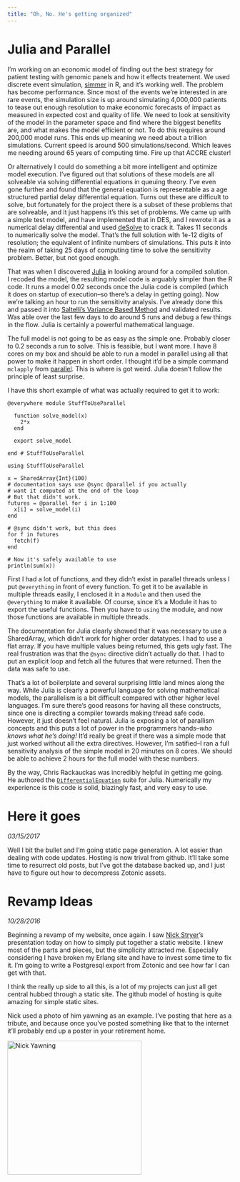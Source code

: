 ```yaml
---
title: "Oh, No. He's getting organized"
---
```


# Julia and Parallel

I'm working on an economic model of finding out the best strategy for patient testing with genomic panels and how it effects treatement. We used discrete event simulation, [simmer](http://r-simmer.org/) in R, and it's working well. The problem has become performance. Since most of the events we're interested in are rare events, the simulation size is up around simulating 4,000,000 patients to tease out enough resolution to make economic forecasts of impact as measured in expected cost and quality of life. We need to look at sensitivity of the model in the parameter space and find where the biggest benefits are, and what makes the model efficient or not. To do this requires around 200,000 model runs. This ends up meaning we need about a trillion simulations. Current speed is around 500 simulations/second. Which leaves me needing around 65 years of computing time. Fire up that ACCRE cluster!

Or alternatively I could do something a bit more intelligent and optimize model execution. I've figured out that solutions of these models are all solveable via solving differential equations in queuing theory. I've even gone further and found that the general equation is representable as a age structured partial delay differential equation. Turns out these are difficult to solve, but fortunately for the project there is a subset of these problems that are solveable, and it just happens it's this set of problems. We came up with a simple test model, and have implemented that in DES, and I rewrote it as a numerical delay differential and used [deSolve](https://cran.r-project.org/web/packages/deSolve/deSolve.pdf) to crack it. Takes 11 seconds to numerically solve the model. That's the full solution with 1e-12 digits of resolution; the equivalent of infinite numbers of simulations. This puts it into the realm of taking 25 days of computing time to solve the sensitivity problem. Better, but not good enough.

That was when I discovered [Julia](http://julialang.org/) in looking around for a compiled solution. I recoded the model, the resulting model code is arguably simpler than the R code. It runs a model 0.02 seconds once the Julia code is compiled (which it does on startup of execution--so there's a delay in getting going). Now we're talking an hour to run the sensitivity analysis. I've already done this and passed it into [Saltelli's Variance Based Method](https://github.com/LoLab-VU/varsens) and validated results. Was able over the last few days to do around 5 runs and debug a few things in the flow. Julia is certainly a powerful mathematical language. 

The full model is not going to be as easy as the simple one. Probably closer to 0.2 seconds a run to solve. This is feasible, but I want more. I have 8 cores on my box and should be able to run a model in parallel using all that power to make it happen in short order. I thought it'd be a simple command `mclapply` from [parallel](https://stat.ethz.ch/R-manual/R-devel/library/parallel/doc/parallel.pdf). This is where is got weird. Julia doesn't follow the principle of least surprise. 

I have this short example of what was actually required to get it to work:

~~~~~~~~~~~~~~~~~~~~~~~~~
@everywhere module StuffToUseParallel

  function solve_model(x)
    2*x
  end
  
  export solve_model
  
end # StuffToUseParallel

using StuffToUseParallel

x = SharedArray{Int}(100)
# documentation says use @sync @parallel if you actually 
# want it computed at the end of the loop
# But that didn't work.
futures = @parallel for i in 1:100
  x[i] = solve_model(i)
end

# @sync didn't work, but this does
for f in futures
  fetch(f)
end

# Now it's safely available to use
println(sum(x))
~~~~~~~~~~~~~~~~~~~~~~~~~

First I had a lot of functions, and they didn't exist in parallel threads unless I put `@everything` in front of every function. To get it to be available in multiple threads easily, I enclosed it in a `Module` and then used the `@everything` to make it available. Of course, since it's a Module it has to export the useful functions. Then you have to `using` the module, and now those functions are available in multiple threads.

The documentation for Julia clearly showed that it was necessary to use a SharedArray, which didn't work for higher order datatypes. I had to use a flat array. If you have multiple values being returned, this gets ugly fast. The real frustration was that the `@sync` directive didn't actually do that. I had to put an explicit loop and fetch all the futures that were returned. Then the data was safe to use.

That's a lot of boilerplate and several surprising little land mines along the way. While Julia is clearly a powerful language for solving mathematical models, the parallelism is a bit difficult compared with other higher level languages. I'm sure there's good reasons for having all these constructs, since one is directing a compiler towards making thread safe code. However, it just doesn't feel natural. Julia is exposing a lot of parallism concepts and this puts a lot of power in the programmers hands--*who knows what he's doing!* It'd really be great if there was a simple mode that just worked without all the extra directives. However, I'm satified--I ran a full sensitivity analysis of the simple model in 20 minutes on 8 cores. We should be able to achieve 2 hours for the full model with these numbers.

By the way, Chris Rackauckas was incredibly helpful in getting me going. He authored the [`DifferentialEquation`](https://github.com/JuliaDiffEq/DifferentialEquations.jl) suite for Julia. Numerically my experience is this code is solid, blazingly fast, and very easy to use. 


# Here it goes

*03/15/2017*

Well I bit the bullet and I'm going static page generation. A lot easier than dealing with code updates. Hosting is now trival from github. It'll take some time to resurrect old posts, but I've got the database backed up, and I just have to figure out how to decompress Zotonic assets.


# Revamp Ideas

*10/28/2016*

Beginning a revamp of my website, once again. I saw [Nick Stryer](http://nickstrayer.me/)'s presentation today on how to simply put together a static website. I knew most of the parts and pieces, but the simplicity attracted me. Especially considering I have broken my Erlang site and have to invest some time to fix it. I'm going to write a Postgresql export from Zotonic and see how far I can get with that.

I think the really up side to all this, is a lot of my projects can just all get central hubbed through a static site. The github model of hosting is quite amazing for simple static sites.

Nick used a photo of him yawning as an example. I've posting that here as a tribute, and because once you've posted something like that to the internet it'll probably end up a poster in your retirement home.

<div class="figure">
<img src="photos/nickyawn.jpg" alt="Nick Yawning" width="300" />
</div>